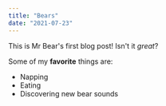 ```yaml
---
title: "Bears"
date: "2021-07-23"
---
```


This is Mr Bear's first blog post! Isn't it *great*?

Some of my **favorite** things are:

* Napping
* Eating
* Discovering new bear sounds